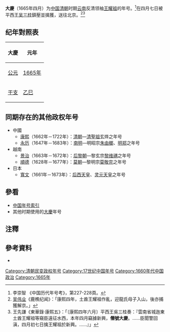 {{Eranamebox|年号=大慶
|起讫时间= [[1665年|1665年]]四月
|政权= 
|帝王= 王耀祖
|历时= 數日
|timeline= <timeline>
ImageSize  = width:200 height:50
PlotArea   = width:180 height:30 left:10 bottom:20
TimeAxis   = orientation:horizontal
DateFormat = yyyy
Period     = from:1644 till:1911
AlignBars  = early
ScaleMajor = increment:60 start:1644
Colors =
  id:canvas value:rgb(1,1,0.85)
BackgroundColors = canvas:canvas
PlotData =
  width:15 color:black
  bar:era from:start till:end
  bar:era from:1665 till:1665 color:red
</timeline>
|说明= <span style="color: red">大慶</span>在'''清朝'''时期的位置。
}}
'''大慶'''（1665年四月）为[[中国|中国]][[清朝|清朝]]时期[[云南|云南]]反清领袖[[王耀祖|王耀祖]]的年号。<ref>李崇智 《中国历代年号考》，第227-228頁。</ref>在四月七日被平西王[[吴三桂|吴三桂]]鎮壓並擒獲，送往北京。<ref>[[吴伟业|吴伟业]]《鹿樵纪闻》：「康熙四年，土酋王耀祖作亂，迎龍氏母子入山，後亦捕獲解京。」</ref><ref>王先謙《東華錄·康熙五》：「〔康熙四年六月〕平西王吳三桂奏：『雲南省城迤東土酋王耀祖等窺臣遠征水西，本年四月竊據新興，'''僭號大慶'''。……臣聞警回滇，四月初七日擒王耀祖於新興。……』」</ref>

==纪年對照表==
{| class="wikitable"  style="text-align:center;"
!大慶!!元年
|-
![[公元|公元]]
|[[1665年|1665年]]
|-
![[干支|干支]]
|[[乙巳|乙巳]] 
|}

==同期存在的其他政权年号==
*中國
**[[康熙|康熙]]（1662年－1722年）：[[清朝|清朝]]—[[康熙帝|清聖祖]]玄烨之年号
**[[永曆_(南明)|永历]]（1647年－1683年）：[[南明|南明]]—明昭宗[[朱由榔|朱由榔]]、[[明郑|明郑]]之年号
*越南
**[[景治|景治]]（1663年－1672年）：[[后黎朝|后黎朝]]—黎玄宗[[黎玄宗|黎维禑]]之年号
**[[顺德_(越南)|順德]]（1628年－1677年）：[[莫朝|莫朝]]—黎明宗[[莫敬宇|莫敬完]]之年号
*日本
**[[寬文|寬文]]（1661年－1673年）：[[后西天皇|后西天皇]]、[[灵元天皇|灵元天皇]]之年号

==參看==
*[[中国年号列表#清朝|中国年号索引]]
*其他时期使用的[[大庆_(消歧义)|大慶]]年号

==注釋==
{{Reflist}}

==參考資料==
*{{Cite book|author=[[李崇智|李崇智]]|title=中國歷代年號考|date=2004-12|publisher=中華書局|isbn=7101025129}}

{{清朝年号}}

[[Category:清朝民变政权年号|Category:清朝民变政权年号]]
[[Category:17世纪中国年号|Category:17世纪中国年号]]
[[Category:1660年代中国政治|Category:1660年代中国政治]]
[[Category:1665年|Category:1665年]]